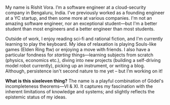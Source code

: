 My name is Rishit Vora. I’m a software engineer at a cloud-security company in Bengaluru, India. I've previously worked as a founding engineer at a YC startup, and then some more at various companies. I'm not an amazing software engineer, nor an exceptional student—but I'm a better student than most engineers and a better engineer than most students.

Outside of work, I enjoy reading sci-fi and rational fiction, and I'm currently learning to play the keyboard. My idea of relaxation is playing Souls-like games (Elden Ring ftw) or enjoying a move with friends. I also have a particular fondness for _starting_ things—learning subjects from scratch (physics, economics etc.), diving into new projects (building a self-driving model robot currently), picking up an instrument, or writing a blog. Although, persistence isn't second nature to me yet – but I’m working on it!

**What is this sixeleven thing?** The name is a playful combination of Gödel's incompleteness theorems—VI & XI. It captures my fascination with the inherent limitations of knowledge and systems; and slightly reflects the epistemic status of my ideas.

